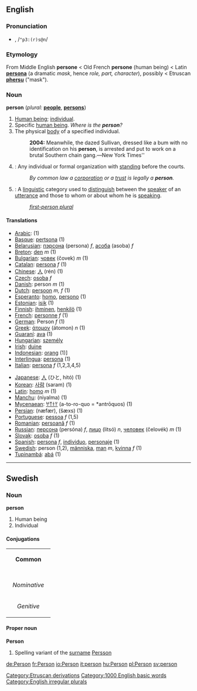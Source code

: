 ==English==
===Pronunciation===
*{{IPA|/ˈpɜː(r)sən/}}, /<tt>"p3:(r)s@n</tt>/

===Etymology===
From Middle English '''persone''' < Old French '''persone''' (human being) < Latin '''[[persona]]''' (a dramatic ''mask'', hence ''role, part, character''), possibly < Etruscan '''[[phersu]]''' ("mask").

===Noun===
'''person''' (''plural:'' '''[[people]]''', '''[[persons]]''')

#[[Human being]]; [[individual]].
#Specific [[human being]]. ''Where is the '''person'''?''
#The physical [[body]] of a specified individual.
#:'''2004:''' Meanwhile, the dazed Sullivan, dressed like a bum with no identification on his '''person''', is arrested and put to work on a brutal Southern chain gang.'' — ''New York Times''
#{{Law}}: Any individual or formal organization with [[standing]] before the courts.
#:''By common law a [[corporation]] or a [[trust]] is legally a '''person'''.''
#{{grammar}}: A [[linguistic]] category used to [[distinguish]] between the [[speaker]] of an [[utterance]] and those to whom or about whom he is [[speaking]].
#:''[[first-person plural]]''

====Translations====
{{top}}
*[[Arabic]]: {{ARchar|[[شخص|شَخص]]}} {{IPAchar|(ʃáxʂ)}} (1)
*[[Basque]]: [[pertsona]] (1)
*[[Belarusian]]: [[пэрсона]] (persona) ''f'', [[асоба]] (asoba) ''f''
*[[Breton]]: [[den]] ''m'' (1)
*[[Bulgarian]]: [[човек]] (čovek) ''m'' (1)
*[[Catalan]]: [[persona]] ''f'' (1)
*[[Chinese]]: [[人]] (rén) (1)
*[[Czech]]: [[osoba]] ''f''
*[[Danish]]: person ''m'' (1)
*[[Dutch]]: [[persoon]] ''m, f'' (1)
*[[Esperanto]]: [[homo]], [[persono]] (1)
*[[Estonian]]: [[isik]] (1)
*[[Finnish]]: [[ihminen]], [[henkilö]] (1)
*[[French]]: [[personne]] ''f'' (1)
*[[German]]: Person ''f'' (1)
*[[Greek]]: [[άτομον]] (átomon) ''n'' (1)
*[[Guaraní]]: [[ava]] (1)
*[[Hungarian]]: [[személy]]
*[[Irish]]: [[duine]]
*[[Indonesian]]: [[orang]] (1)]
*[[Interlingua]]: [[persona]] (1)
*[[Italian]]: [[persona]] ''f'' (1,2,3,4,5)
{{mid}}
*[[Japanese]]: [[人]] (ひと, hitó) (1)
*[[Korean]]: [[사람]] (saram) (1)
*[[Latin]]: [[homo]] ''m'' (1)
*[[Manchu]]: (niyalma) (1)
*[[Mycenaean]]: [[𐀀𐀵𐀫𐀦]] (a-to-ro-quo = *antrōquos) (1)
*[[Persian]]: {{FAchar|[[نفر|نَفَر]]}} (næfær), {{FAchar|[[شخص|شَخص]]}} (šæxs) (1)
*[[Portuguese]]: [[pessoa]] ''f'' (1,5)
*[[Romanian]]: [[persoană]] ''f'' (1)
*[[Russian]]: [[персона]] (persóna) ''f'', [[лицо]] (litsó) ''n'', [[человек]] (čelovék) ''m'' (1)
*[[Slovak]]: [[osoba#Slovak|osoba]] ''f'' (1)
*[[Spanish]]: [[persona]] ''f'', [[individuo]], [[personaje]] (1)
*[[Swedish]]: person (1,2), [[människa]], [[man]] ''m'', [[kvinna]] ''f'' (1)
*[[Tupinambá]]: [[abá]] (1)
{{bottom}}


----

==Swedish==
===Noun===
'''person'''
#Human being
#Individual
====Conjugations====
{| border=1 cellspacing=0 
| bgcolor=#FFFFF0 colspan=5 align=center | '''Common''' 
|- 
|- bgcolor=#FFFFF0 align=center 
! rowspan=2 | 
| colspan=2 | ''Singular'' 
| colspan=2 | ''Plural'' 
|- bgcolor=#FFFFF0 align=center 
| width=105 | ''Indefinite'' 
| width=105 | ''Definite'' 
| width=105 | ''Indefinite'' 
|  width=105 | ''Definite'' 
|- align=center 
| width=105 bgcolor=#FFFFF0 | ''Nominative'' 
| [[person]] 
| [[personen]] 
| [[personer]] 
| [[personerna]] 
|- align=center 
| width=105 bgcolor=#FFFFF0 | ''Genitive'' 
| [[persons]] 
| [[personens]] 
| [[personers]] 
| [[personernas]]
|}
====Proper noun====
'''Person'''
#Spelling variant of the [[surname]] [[Persson]]
[[Category:Etruscan derivations]]
[[Category:1000 English basic words]]
[[Category:English irregular plurals]]

[[de:Person]]
[[fr:Person]]
[[io:Person]]
[[it:person]]
[[hu:Person]]
[[pl:Person]]
[[sv:person]]